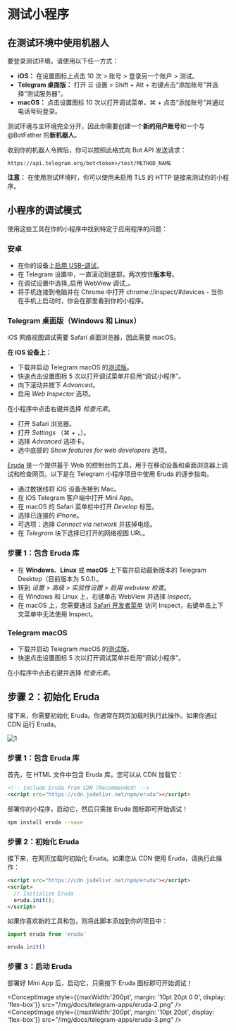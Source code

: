 
# 测试小程序

## 在测试环境中使用机器人

要登录测试环境，请使用以下任一方式：

- **iOS：** 在设置图标上点击 10 次 > 账号 > 登录另一个账户 > 测试。
- **Telegram 桌面版：** 打开 ☰ 设置 > Shift + Alt + 右键点击“添加账号”并选择“测试服务器”。
- **macOS：** 点击设置图标 10 次以打开调试菜单，⌘ + 点击“添加账号”并通过电话号码登录。

测试环境与主环境完全分开，因此你需要创建一个**新的用户账号**和一个与 @BotFather 的**新机器人**。

收到你的机器人令牌后，你可以按照此格式向 Bot API 发送请求：

`https://api.telegram.org/bot<token>/test/METHOD_NAME`

**注意：** 在使用测试环境时，你可以使用未启用 TLS 的 HTTP 链接来测试你的小程序。

## 小程序的调试模式

使用这些工具在你的小程序中找到特定于应用程序的问题：

### 安卓

- 在你的设备上[启用 USB-调试](https://developer.chrome.com/docs/devtools/remote-debugging/)。
- 在 Telegram 设置中，一直滚动到底部，两次按住**版本号**。
- 在调试设置中选择_启用 WebView 调试_。
- 将手机连接到电脑并在 Chrome 中打开 chrome://inspect/#devices - 当你在手机上启动时，你会在那里看到你的小程序。

### Telegram 桌面版（Windows 和 Linux）

iOS 网络视图调试需要 Safari 桌面浏览器，因此需要 macOS。

**在 iOS 设备上：**

- 下载并启动 Telegram macOS 的[测试版](https://telegram.org/dl/macos/beta)。
- 快速点击设置图标 5 次以打开调试菜单并启用“调试小程序”。
- 向下滚动并按下 _Advanced_。
- 启用 _Web Inspector_ 选项。

在小程序中点击右键并选择 _检查元素_。

- 打开 Safari 浏览器。
- 打开 _Settings_ （⌘ + ，）。
- 选择 _Advanced_ 选项卡。
- 选中底部的 _Show features for web developers_ 选项。

[Eruda](https://github.com/liriliri/eruda) 是一个提供基于 Web 的控制台的工具，用于在移动设备和桌面浏览器上调试和检查网页。以下是在 Telegram 小程序项目中使用 Eruda 的逐步指南。

- 通过数据线将 iOS 设备连接到 Mac。
- 在 iOS Telegram 客户端中打开 Mini App。
- 在 macOS 的 Safari 菜单栏中打开 _Develop_ 标签。
- 选择已连接的 iPhone。
- 可选项：选择 _Connect via network_ 并拔掉电缆。
- 在 _Telegram_ 块下选择已打开的网络视图 URL。

### 步骤 1：包含 Eruda 库

- 在 **Windows**、**Linux** 或 **macOS** 上下载并启动最新版本的 Telegram Desktop（目前版本为 5.0.1）。
- 转到 _设置 > 高级 > 实验性设置 > 启用 webview 检查_。
- 在 Windows 和 Linux 上，右键单击 WebView 并选择 _Inspect_。
- 在 macOS 上，您需要通过 [Safari 开发者菜单](https://support.apple.com/en-gb/guide/safari/sfri20948/mac)
  访问 Inspect，右键单击上下文菜单中无法使用 Inspect。

### Telegram macOS

- 下载并启动 Telegram macOS 的[测试版](https://telegram.org/dl/macos/beta)。
- 快速点击设置图标 5 次以打开调试菜单并启用“调试小程序”。

在小程序中点击右键并选择 _检查元素_。

## 步骤 2：初始化 Eruda

接下来，你需要初始化 Eruda。你通常在网页加载时执行此操作。如果你通过 CDN 运行 Eruda。

![1](/img/docs/telegram-apps/eruda-1.png)

### 步骤 1：包含 Eruda 库

首先，在 HTML 文件中包含 Eruda 库。您可以从 CDN 加载它：

```html
<!-- Include Eruda from CDN (Recommended) -->
<script src="https://cdn.jsdelivr.net/npm/eruda"></script>
```

部署你的小程序，启动它，然后只需按 Eruda 图标即可开始调试！

```bash npm2yarn
npm install eruda --save
```

### 步骤 2：初始化 Eruda

接下来，在网页加载时初始化 Eruda。如果您从 CDN 使用 Eruda，请执行此操作：

```html
<script src="https://cdn.jsdelivr.net/npm/eruda"></script>
<script>
  // Initialize Eruda
  eruda.init();
</script>

```

如果你喜欢新的工具和包，则将此脚本添加到你的项目中：

```jsx
import eruda from 'eruda'

eruda.init()
```

### 步骤 3：启动 Eruda

部署好 Mini App 后，启动它，只需按下 Eruda 图标即可开始调试！

<ConceptImage style={{maxWidth:'200pt', margin: '10pt 20pt 0 0', display: 'flex-box'}} src="/img/docs/telegram-apps/eruda-2.png" />
<ConceptImage style={{maxWidth:'200pt', margin: '10pt 20pt', display: 'flex-box'}}  src="/img/docs/telegram-apps/eruda-3.png" />
